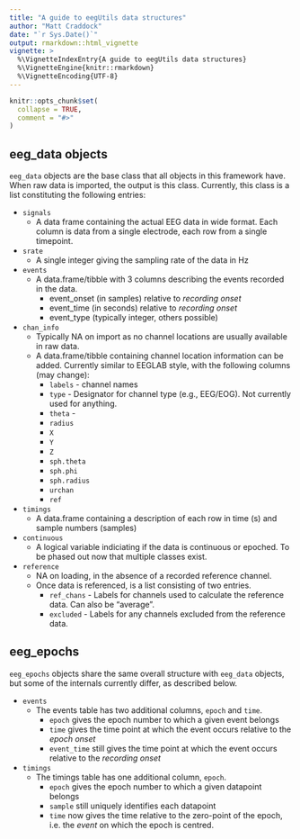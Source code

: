 ```yaml
---
title: "A guide to eegUtils data structures"
author: "Matt Craddock"
date: "`r Sys.Date()`"
output: rmarkdown::html_vignette
vignette: >
  %\VignetteIndexEntry{A guide to eegUtils data structures}
  %\VignetteEngine{knitr::rmarkdown}
  %\VignetteEncoding{UTF-8}
---
```


```r
knitr::opts_chunk$set(
  collapse = TRUE,
  comment = "#>"
)
```

## eeg_data objects

`eeg_data` objects are the base class that all objects in this framework have. When raw data is imported, the output is this class. Currently, this class is a list constituting the following entries:

* `signals`
    + A data frame containing the actual EEG data in wide format. Each column is data from a single electrode, each row from a single timepoint.

* `srate` 
    + A single integer giving the sampling rate of the data in Hz

* `events`
    + A data.frame/tibble with 3 columns describing the events recorded in the data.
        + event_onset (in samples) relative to *recording onset*
        + event_time (in seconds) relative to *recording onset*
        + event_type (typically integer, others possible)

* `chan_info`
    + Typically NA on import as no channel locations are usually available in raw data.
    + A data.frame/tibble containing channel location information can be added. Currently similar to EEGLAB style, with the following columns (may change):
        * `labels` - channel names
        * `type` - Designator for channel type (e.g., EEG/EOG). Not currently used for anything.
        * `theta` - 
        * `radius`
        * `X`
        * `Y`
        * `Z`
        * `sph.theta`
        * `sph.phi`
        * `sph.radius`
        * `urchan`
        * `ref`

* `timings`
    + A data.frame containing a description of each row in time (s) and sample numbers (samples)

* `continuous`
    + A logical variable indiciating if the data is continuous or epoched. To be phased out now that multiple classes exist.

* `reference`
    + NA on loading, in the absence of a recorded reference channel.
    * Once data is referenced, is a list consisting of two entries.
        * `ref_chans` - Labels for channels used to calculate the reference data. Can also be "average".
        * `excluded` - Labels for any channels excluded from the reference data.

## eeg_epochs

`eeg_epochs` objects share the same overall structure with `eeg_data` objects, but some of the internals currently differ, as described below.

* `events`
    - The events table has two additional columns, `epoch` and `time`.
        - `epoch` gives the epoch number to which a given event belongs
        - `time` gives the time point at which the event occurs relative to the *epoch onset*
        - `event_time` still gives the time point at which the event occurs relative to the *recording onset*
        
* `timings`
    * The timings table has one additional column, `epoch`.
        - `epoch` gives the epoch number to which a given datapoint belongs
        - `sample` still uniquely identifies each datapoint
        - `time` now gives the time relative to the zero-point of the epoch, i.e. the *event* on which the epoch is centred.
    
